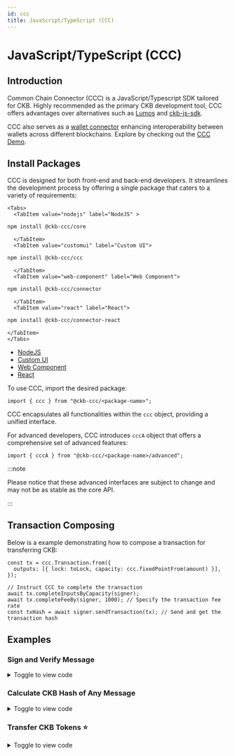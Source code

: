 ```yaml
---
id: ccc
title: JavaScript/TypeScript (CCC)
---
```



# JavaScript/TypeScript (CCC)

## Introduction

Common Chain Connector (CCC) is a JavaScript/Typescript SDK tailored for CKB. Highly recommended as the primary CKB development tool, CCC offers advantages over alternatives such as [Lumos](https://github.com/ckb-js/lumos) and [ckb-js-sdk](https://github.com/ckb-js/ckb-sdk-js).

CCC also serves as a [wallet connector](/docs/integrate-wallets/ccc-wallet) enhancing interoperability between wallets across different blockchains. Explore by checking out the [CCC Demo](https://app.ckbccc.com/).

## Install Packages

CCC is designed for both front-end and back-end developers. It streamlines the development process by offering a single package that caters to a variety of requirements:

```mdx-code-block
<Tabs>
  <TabItem value="nodejs" label="NodeJS" >
```

```bash
npm install @ckb-ccc/core
```

```mdx-code-block
  </TabItem>
  <TabItem value="customui" label="Custom UI">
```

```bash
npm install @ckb-ccc/ccc
```

```mdx-code-block
  </TabItem>
  <TabItem value="web-component" label="Web Component">
```

```bash
npm install @ckb-ccc/connector
```

```mdx-code-block
  </TabItem>
  <TabItem value="react" label="React">
```

```bash
npm install @ckb-ccc/connector-react
```

```mdx-code-block
</TabItem>
</Tabs>
```

- [NodeJS](https://www.npmjs.com/package/@ckb-ccc/core)
- [Custom UI](https://www.npmjs.com/package/@ckb-ccc/ccc)
- [Web Component](https://www.npmjs.com/package/@ckb-ccc/connector)
- [React](https://www.npmjs.com/package/@ckb-ccc/connector-react)

To use CCC, import the desired package:

```tsx
import { ccc } from "@ckb-ccc/<package-name>";
```

CCC encapsulates all functionalities within the `ccc` object, providing a unified interface.

For advanced developers, CCC introduces `cccA` object that offers a comprehensive set of advanced features:

```tsx
import { cccA } from "@ckb-ccc/<package-name>/advanced";
```

:::note

Please notice that these advanced interfaces are subject to change and may not be as stable as the core API.

:::

## Transaction Composing

Below is a example demonstrating how to compose a transaction for transferring CKB:

```tsx
const tx = ccc.Transaction.from({
  outputs: [{ lock: toLock, capacity: ccc.fixedPointFrom(amount) }],
});

// Instruct CCC to complete the transaction
await tx.completeInputsByCapacity(signer);
await tx.completeFeeBy(signer, 1000); // Specify the transaction fee rate
const txHash = await signer.sendTransaction(tx); // Send and get the transaction hash
```

## Examples

### Sign and Verify Message

<details>
  <summary>Toggle to view code</summary>

```tsx
"use client";

import { ccc } from "@ckb-ccc/connector-react";
import React, { useState } from "react";
import { Button } from "@/src/components/Button";
import { TextInput } from "@/src/components/Input";
import { useApp } from "@/src/context";
import { ButtonsPanel } from "@/src/components/ButtonsPanel";

export default function Sign() {
  const { signer, createSender } = useApp();
  const { log, error } = createSender("Sign");

  const [messageToSign, setMessageToSign] = useState<string>("");
  const [signature, setSignature] = useState<string>("");
  return (
    <div className="flex w-full flex-col items-stretch">
      <TextInput
        label="Message"
        placeholder="Message to sign and verify"
        state={[messageToSign, setMessageToSign]}
      />
      <ButtonsPanel>
        <Button
          onClick={async () => {
            if (!signer) {
              return;
            }
            const sig = JSON.stringify(await signer.signMessage(messageToSign));
            setSignature(sig);
            log("Signature:", sig);
          }}
        >
          Sign
        </Button>
        <Button
          className="ml-2"
          onClick={async () => {
            if (
              !(await ccc.Signer.verifyMessage(
                messageToSign,
                JSON.parse(signature)
              ))
            ) {
              error("Invalid");
              return;
            }
            log("Valid");
          }}
        >
          Verify
        </Button>
      </ButtonsPanel>
    </div>
  );
}
```

[Live demo](https://app.ckbccc.com/connected/Sign) | [View code on Github](<https://github.com/ckb-devrel/ccc/blob/master/packages/demo/src/app/connected/(tools)/Sign/page.tsx>)

</details>

### Calculate CKB Hash of Any Message

<details>
  <summary>Toggle to view code</summary>

```tsx
"use client";

import { ccc } from "@ckb-ccc/connector-react";
import React, { useState } from "react";
import { Button } from "@/src/components/Button";
import { TextInput } from "@/src/components/Input";
import { useApp } from "@/src/context";
import { ButtonsPanel } from "@/src/components/ButtonsPanel";

export default function Hash() {
  const { createSender } = useApp();
  const { log } = createSender("Hash");

  const [messageToHash, setMessageToHash] = useState<string>("");

  return (
    <div className="flex w-full flex-col items-stretch">
      <TextInput
        label="Message"
        placeholder="Message to hash"
        state={[messageToHash, setMessageToHash]}
      />
      <ButtonsPanel>
        <Button
          onClick={async () => {
            log("Hash:", ccc.hashCkb(ccc.bytesFrom(messageToHash, "utf8")));
          }}
        >
          Hash as UTF-8
        </Button>
        <Button
          className="ml-2"
          onClick={async () => {
            log("Hash:", ccc.hashCkb(messageToHash));
          }}
        >
          Hash as hex
        </Button>
      </ButtonsPanel>
    </div>
  );
}
```

[Live demo](https://app.ckbccc.com/utils/Hash) | [View code on Github](<https://github.com/ckb-devrel/ccc/blob/master/packages/demo/src/app/utils/(tools)/Hash/page.tsx>)

</details>

### Transfer CKB Tokens ⭐️

<details>
  <summary>Toggle to view code</summary>
```tsx
"use client";

import React, { useState } from "react";
import { TextInput } from "@/src/components/Input";
import { Button } from "@/src/components/Button";
import { Textarea } from "@/src/components/Textarea";
import { ccc } from "@ckb-ccc/connector-react";
import { bytesFromAnyString, useGetExplorerLink } from "@/src/utils";
import { useApp } from "@/src/context";
import { ButtonsPanel } from "@/src/components/ButtonsPanel";

export default function Transfer() {
  const { signer, createSender } = useApp();
  const { log, error } = createSender("Transfer");
  const { explorerTransaction } = useGetExplorerLink();

const [transferTo, setTransferTo] = useState<string>("");
const [amount, setAmount] = useState<string>("");
const [data, setData] = useState<string>("");

return (
<div className="flex w-full flex-col items-stretch">
<Textarea
label="Address"
placeholder="Addresses to transfer to, separated by lines"
state={[transferTo, setTransferTo]}
/>
<TextInput
label="Amount"
placeholder="Amount to transfer for each"
state={[amount, setAmount]}
/>
<Textarea
label="Output Data(Options)"
state={[data, setData]}
placeholder="Leave empty if you don't know what this is. Data in the first output. Hex string will be parsed."
/>
<ButtonsPanel>
<Button
variant="info"
onClick={async () => {
if (!signer) {
return;
}
if (transferTo.split("\n").length !== 1) {
error("Only one destination is allowed for max amount");
return;
}

            log("Calculating the max amount...");
            // Verify destination address
            const { script: toLock } = await ccc.Address.fromString(
              transferTo,
              signer.client,
            );

            // Build the full transaction to estimate the fee
            const tx = ccc.Transaction.from({
              outputs: [{ lock: toLock }],
              outputsData: [bytesFromAnyString(data)],
            });

            // Complete missing parts for transaction
            await tx.completeInputsAll(signer);

            // Change all balance to the first output
            await tx.completeFeeChangeToOutput(signer, 0, 2000);
            const amount = ccc.fixedPointToString(tx.outputs[0].capacity);
            log("You can transfer at most", amount, "CKB");
            setAmount(amount);
          }}
        >
          Max Amount
        </Button>
        <Button
          className="ml-2"
          onClick={async () => {
            if (!signer) {
              return;
            }
            // Verify destination addresses
            const toAddresses = await Promise.all(
              transferTo
                .split("\n")
                .map((addr) => ccc.Address.fromString(addr, signer.client)),
            );

            const tx = ccc.Transaction.from({
              outputs: toAddresses.map(({ script }) => ({ lock: script })),
              outputsData: [bytesFromAnyString(data)],
            });

            // CCC transactions are easy to be edited
            tx.outputs.forEach((output, i) => {
              if (output.capacity > ccc.fixedPointFrom(amount)) {
                error(`Insufficient capacity at output ${i} to store data`);
                return;
              }
              output.capacity = ccc.fixedPointFrom(amount);
            });

            // Complete missing parts for transaction
            await tx.completeInputsByCapacity(signer);
            await tx.completeFeeBy(signer, 2000);

            // Sign and send the transaction
            const txHash = await signer.sendTransaction(tx);
            log("Transaction sent:", explorerTransaction(txHash));
            await signer.client.waitTransaction(txHash);
            log("Transaction committed:", explorerTransaction(txHash));
          }}
        >
          Transfer
        </Button>
      </ButtonsPanel>
    </div>

);
}

````
[Live demo](https://app.ckbccc.com/connected/Transfer) | [View code on Github](https://github.com/ckb-devrel/ccc/blob/master/packages/demo/src/app/connected/(tools)/Transfer/page.tsx)

</details>

### Transfer Native CKB Tokens With Lumos SDK
<details>
  <summary>Toggle to view code</summary>
  ```tsx
  "use client";

import React, { useState } from "react";
import { TextInput } from "@/src/components/Input";
import { Button } from "@/src/components/Button";
import { ccc } from "@ckb-ccc/connector-react";
import common, {
  registerCustomLockScriptInfos,
} from "@ckb-lumos/common-scripts/lib/common";
import { generateDefaultScriptInfos } from "@ckb-ccc/lumos-patches";
import { Indexer } from "@ckb-lumos/ckb-indexer";
import { TransactionSkeleton } from "@ckb-lumos/helpers";
import { predefined } from "@ckb-lumos/config-manager";
import { Textarea } from "@/src/components/Textarea";
import { useGetExplorerLink } from "@/src/utils";
import { useApp } from "@/src/context";
import { ButtonsPanel } from "@/src/components/ButtonsPanel";

export default function TransferLumos() {
  const { signer, createSender } = useApp();
  const { log, error } = createSender("Transfer with Lumos");

  const { explorerTransaction } = useGetExplorerLink();

  const [transferTo, setTransferTo] = useState<string>("");
  const [amount, setAmount] = useState<string>("");
  const [data, setData] = useState<string>("");
  return (
    <div className="flex w-full flex-col items-stretch">
      <TextInput
        label="Address"
        placeholder="Address to transfer to"
        state={[transferTo, setTransferTo]}
      />
      <TextInput
        label="Amount"
        placeholder="Amount to transfer"
        state={[amount, setAmount]}
      />
      <Textarea
        label="Output Data(options)"
        state={[data, setData]}
        placeholder="Data in the cell. Hex string will be parsed."
      />
      <ButtonsPanel>
        <Button
          className="self-center"
          onClick={async () => {
            if (!signer) {
              return;
            }
            // Verify destination address
            await ccc.Address.fromString(transferTo, signer.client);

            const fromAddresses = await signer.getAddresses();
            // === Composing transaction with Lumos ===
            registerCustomLockScriptInfos(generateDefaultScriptInfos());
            const indexer = new Indexer(
              signer.client.url
                .replace("wss://", "https://")
                .replace("ws://", "http://")
                .replace(new RegExp("/ws/?$"), "/"),
            );
            let txSkeleton = new TransactionSkeleton({
              cellProvider: indexer,
            });
            txSkeleton = await common.transfer(
              txSkeleton,
              fromAddresses,
              transferTo,
              ccc.fixedPointFrom(amount),
              undefined,
              undefined,
              {
                config:
                  signer.client.addressPrefix === "ckb"
                    ? predefined.LINA
                    : predefined.AGGRON4,
              },
            );
            txSkeleton = await common.payFeeByFeeRate(
              txSkeleton,
              fromAddresses,
              BigInt(3600),
              undefined,
              {
                config:
                  signer.client.addressPrefix === "ckb"
                    ? predefined.LINA
                    : predefined.AGGRON4,
              },
            );
            // ======

            const tx = ccc.Transaction.fromLumosSkeleton(txSkeleton);

            // CCC transactions are easy to be edited
            const dataBytes = (() => {
              try {
                return ccc.bytesFrom(data);
              } catch (e) {}

              return ccc.bytesFrom(data, "utf8");
            })();
            if (
              tx.outputs[0].capacity < ccc.fixedPointFrom(dataBytes.length)
            ) {
              error("Insufficient capacity to store data");
              return;
            }
            tx.outputsData[0] = ccc.hexFrom(dataBytes);

            // Sign and send the transaction
            log(
              "Transaction sent:",
              explorerTransaction(await signer.sendTransaction(tx)),
            );
          }}
        >
          Transfer
        </Button>
      </ButtonsPanel>
    </div>
  );
}
````

[Live demo](https://app.ckbccc.com/connected/TransferLumos) | [View code on Github](<https://github.com/ckb-devrel/ccc/blob/master/packages/demo/src/app/connected/(tools)/TransferLumos/page.tsx>)

</details>

### Issue xUDT Tokens With Single-Use Lock ⭐️

<details>
  <summary>Toggle to view code</summary>
```tsx
"use client";

import { useState } from "react";
import { TextInput } from "@/src/components/Input";
import { Button } from "@/src/components/Button";
import { ccc } from "@ckb-ccc/connector-react";
import { tokenInfoToBytes, useGetExplorerLink } from "@/src/utils";
import { Message } from "@/src/components/Message";
import React from "react";
import { useApp } from "@/src/context";
import { ButtonsPanel } from "@/src/components/ButtonsPanel";
import Link from "next/link";

export default function IssueXUdtSul() {
  const { signer, createSender } = useApp();
  const { log, error } = createSender("Issue xUDT (SUS)");
  const { explorerTransaction } = useGetExplorerLink();

const [amount, setAmount] = useState<string>("");
const [decimals, setDecimals] = useState<string>("");
const [name, setName] = useState<string>("");
const [symbol, setSymbol] = useState<string>("");

return (
<div className="flex w-full flex-col items-stretch">
<Message title="Hint" type="info">
You will need to sign two or three transactions.
</Message>

      <TextInput
        label="Amount"
        placeholder="Amount to issue"
        state={[amount, setAmount]}
      />
      <TextInput
        label="Decimals"
        placeholder="Decimals of the token"
        state={[decimals, setDecimals]}
      />
      <TextInput
        label="Symbol"
        placeholder="Symbol of the token"
        state={[symbol, setSymbol]}
      />
      <TextInput
        label="Name"
        placeholder="Name of the token, same as symbol if empty"
        state={[name, setName]}
      />

      <ButtonsPanel>
        <Button
          className="self-center"
          onClick={async () => {
            if (!signer) {
              return;
            }
            if (decimals === "" || symbol === "") {
              error("Invalid token info");
              return;
            }

            const { script } = await signer.getRecommendedAddressObj();

            const susTx = ccc.Transaction.from({
              outputs: [
                {
                  lock: script,
                },
              ],
            });
            await susTx.completeInputsByCapacity(signer);
            await susTx.completeFeeBy(signer);
            const susTxHash = await signer.sendTransaction(susTx);
            log("Transaction sent:", explorerTransaction(susTxHash));
            await signer.client.cache.markUnusable({
              txHash: susTxHash,
              index: 0,
            });

            const singleUseLock = await ccc.Script.fromKnownScript(
              signer.client,
              ccc.KnownScript.SingleUseLock,
              ccc.OutPoint.from({
                txHash: susTxHash,
                index: 0,
              }).toBytes(),
            );
            const lockTx = ccc.Transaction.from({
              outputs: [
                // Owner cell
                {
                  lock: singleUseLock,
                },
              ],
            });
            await lockTx.completeInputsByCapacity(signer);
            await lockTx.completeFeeBy(signer);
            const lockTxHash = await signer.sendTransaction(lockTx);
            log("Transaction sent:", explorerTransaction(lockTxHash));

            const mintTx = ccc.Transaction.from({
              inputs: [
                // SUS
                {
                  previousOutput: {
                    txHash: susTxHash,
                    index: 0,
                  },
                },
                // Owner cell
                {
                  previousOutput: {
                    txHash: lockTxHash,
                    index: 0,
                  },
                },
              ],
              outputs: [
                // Issued xUDT
                {
                  lock: script,
                  type: await ccc.Script.fromKnownScript(
                    signer.client,
                    ccc.KnownScript.XUdt,
                    singleUseLock.hash(),
                  ),
                },
                // xUDT Info
                {
                  lock: script,
                  type: await ccc.Script.fromKnownScript(
                    signer.client,
                    ccc.KnownScript.UniqueType,
                    "00".repeat(32),
                  ),
                },
              ],
              outputsData: [
                ccc.numLeToBytes(amount, 16),
                tokenInfoToBytes(decimals, symbol, name),
              ],
            });
            await mintTx.addCellDepsOfKnownScripts(
              signer.client,
              ccc.KnownScript.SingleUseLock,
              ccc.KnownScript.XUdt,
              ccc.KnownScript.UniqueType,
            );
            await mintTx.completeInputsByCapacity(signer);
            if (!mintTx.outputs[1].type) {
              error("Unexpected disappeared output");
              return;
            }
            mintTx.outputs[1].type!.args = ccc.hexFrom(
              ccc.bytesFrom(ccc.hashTypeId(mintTx.inputs[0], 1)).slice(0, 20),
            );
            await mintTx.completeFeeBy(signer);
            const mintTxHash = await signer.sendTransaction(mintTx);
            log("Transaction sent:", explorerTransaction(mintTxHash));
            await signer.client.waitTransaction(mintTxHash);
            log("Transaction committed:", explorerTransaction(mintTxHash));
          }}
        >
          Issue
        </Button>
      </ButtonsPanel>
    </div>

);
}

````
[Live demo](https://app.ckbccc.com/connected/IssueXUdtSus) | [View code on Github](https://github.com/ckb-devrel/ccc/blob/master/packages/demo/src/app/connected/(tools)/IssueXUdtSus/page.tsx)
</details>

### Issue xUDT Tokens Controlled by a Type ID Cell ⭐️

<details>
  <summary>Toggle to view code</summary>

```tsx
"use client";

import React, { useState } from "react";
import { TextInput } from "@/src/components/Input";
import { Button } from "@/src/components/Button";
import { ccc } from "@ckb-ccc/connector-react";
import { tokenInfoToBytes, useGetExplorerLink } from "@/src/utils";
import { Message } from "@/src/components/Message";
import { useApp } from "@/src/context";
import { ButtonsPanel } from "@/src/components/ButtonsPanel";
import Link from "next/link";

export default function IssueXUdtTypeId() {
  const { signer, createSender } = useApp();
  const { log, error } = createSender("Issue xUDT (Type ID)");

  const { explorerTransaction } = useGetExplorerLink();

  const [typeIdArgs, setTypeIdArgs] = useState<string>("");
  const [amount, setAmount] = useState<string>("");
  const [decimals, setDecimals] = useState<string>("");
  const [name, setName] = useState<string>("");
  const [symbol, setSymbol] = useState<string>("");

  return (
    <div className="flex w-full flex-col items-stretch">
      <Message title="Hint" type="info">
        You will need to sign two or three transactions.
      </Message>
      <TextInput
        label="Type ID(options)"
        placeholder="Type ID args, empty to create new"
        state={[typeIdArgs, setTypeIdArgs]}
      />
      <TextInput
        label="Amount"
        placeholder="Amount to issue"
        state={[amount, setAmount]}
      />
      <TextInput
        label="Decimals"
        placeholder="Decimals of the token"
        state={[decimals, setDecimals]}
      />
      <TextInput
        label="Symbol"
        placeholder="Symbol of the token"
        state={[symbol, setSymbol]}
      />
      <TextInput
        label="Name (options)"
        placeholder="Name of the token, same as symbol if empty"
        state={[name, setName]}
      />
      <ButtonsPanel>
        <Button
          className="self-center"
          onClick={async () => {
            if (!signer) {
              return;
            }
            const { script } = await signer.getRecommendedAddressObj();
            if (decimals === "" || symbol === "") {
              error("Invalid token info");
              return;
            }

            const typeId = await (async () => {
              if (typeIdArgs !== "") {
                return ccc.Script.fromKnownScript(
                  signer.client,
                  ccc.KnownScript.TypeId,
                  typeIdArgs,
                );
              }
              const typeIdTx = ccc.Transaction.from({
                outputs: [
                  {
                    lock: script,
                    type: await ccc.Script.fromKnownScript(
                      signer.client,
                      ccc.KnownScript.TypeId,
                      "00".repeat(32),
                    ),
                  },
                ],
              });
              await typeIdTx.completeInputsByCapacity(signer);
              if (!typeIdTx.outputs[0].type) {
                error("Unexpected disappeared output");
                return;
              }
              typeIdTx.outputs[0].type.args = ccc.hashTypeId(
                typeIdTx.inputs[0],
                0,
              );
              await typeIdTx.completeFeeBy(signer);
              log(
                "Transaction sent:",
                explorerTransaction(await signer.sendTransaction(typeIdTx)),
              );
              log("Type ID created: ", typeIdTx.outputs[0].type.args);
              return typeIdTx.outputs[0].type;
            })();
            if (!typeId) {
              return;
            }

            const outputTypeLock = await ccc.Script.fromKnownScript(
              signer.client,
              ccc.KnownScript.OutputTypeProxyLock,
              typeId.hash(),
            );
            const lockTx = ccc.Transaction.from({
              outputs: [
                // Owner cell
                {
                  lock: outputTypeLock,
                },
              ],
            });
            await lockTx.completeInputsByCapacity(signer);
            await lockTx.completeFeeBy(signer);
            const lockTxHash = await signer.sendTransaction(lockTx);
            log("Transaction sent:", explorerTransaction(lockTxHash));

            const typeIdCell =
              await signer.client.findSingletonCellByType(typeId);
            if (!typeIdCell) {
              error("Type ID cell not found");
              return;
            }
            const mintTx = ccc.Transaction.from({
              inputs: [
                // Type ID
                {
                  previousOutput: typeIdCell.outPoint,
                },
                // Owner cell
                {
                  previousOutput: {
                    txHash: lockTxHash,
                    index: 0,
                  },
                },
              ],
              outputs: [
                // Keep the Type ID cell
                typeIdCell.cellOutput,
                // Issued xUDT
                {
                  lock: script,
                  type: await ccc.Script.fromKnownScript(
                    signer.client,
                    ccc.KnownScript.XUdt,
                    outputTypeLock.hash(),
                  ),
                },
                // xUDT Info
                {
                  lock: script,
                  type: await ccc.Script.fromKnownScript(
                    signer.client,
                    ccc.KnownScript.UniqueType,
                    "00".repeat(32),
                  ),
                },
              ],
              outputsData: [
                typeIdCell.outputData,
                ccc.numLeToBytes(amount, 16),
                tokenInfoToBytes(decimals, symbol, name),
              ],
            });
            await mintTx.addCellDepsOfKnownScripts(
              signer.client,
              ccc.KnownScript.OutputTypeProxyLock,
              ccc.KnownScript.XUdt,
              ccc.KnownScript.UniqueType,
            );
            await mintTx.completeInputsByCapacity(signer);
            if (!mintTx.outputs[2].type) {
              throw new Error("Unexpected disappeared output");
            }
            mintTx.outputs[2].type!.args = ccc.hexFrom(
              ccc.bytesFrom(ccc.hashTypeId(mintTx.inputs[0], 2)).slice(0, 20),
            );
            await mintTx.completeFeeBy(signer);
            const mintTxHash = await signer.sendTransaction(mintTx);
            log("Transaction sent:", explorerTransaction(mintTxHash));
            await signer.client.waitTransaction(mintTxHash);
            log("Transaction committed:", explorerTransaction(mintTxHash));
          }}
        >
          Issue
        </Button>
      </ButtonsPanel>
    </div>
  );
}
````

[Live demo](https://app.ckbccc.com/connected/IssueXUdtTypeId) | [View code on Github](<https://github.com/ckb-devrel/ccc/blob/master/packages/demo/src/app/connected/(tools)/IssueXUdtTypeId/page.tsx>)

</details>

### Transfer xUDT Tokens ⭐️

<details>
  <summary>Toggle to view code</summary>
```tsx
"use client";

import React, { useState } from "react";
import { TextInput } from "@/src/components/Input";
import { Button } from "@/src/components/Button";
import { ccc } from "@ckb-ccc/connector-react";
import { Textarea } from "@/src/components/Textarea";
import { useGetExplorerLink } from "@/src/utils";
import { useApp } from "@/src/context";
import { ButtonsPanel } from "@/src/components/ButtonsPanel";

export default function TransferXUdt() {
  const { signer, createSender } = useApp();
  const { log } = createSender("Transfer xUDT");
  const { explorerTransaction } = useGetExplorerLink();

const [xUdtArgs, setXUdtArgs] = useState<string>("");
const [transferTo, setTransferTo] = useState<string>("");
const [amount, setAmount] = useState<string>("");
return (
<div className="flex w-full flex-col items-stretch">
<TextInput
label="Args"
placeholder="xUdt args to transfer"
state={[xUdtArgs, setXUdtArgs]}
/>
<Textarea
label="Address"
placeholder="Addresses to transfer to, separated by lines"
state={[transferTo, setTransferTo]}
/>
<TextInput
label="amount"
placeholder="Amount to transfer for each"
state={[amount, setAmount]}
/>
<ButtonsPanel>
<Button
className="self-center"
onClick={async () => {
if (!signer) {
return;
}
const toAddresses = await Promise.all(
transferTo
.split("\n")
.map((addr) => ccc.Address.fromString(addr, signer.client)),
);
const { script: change } = await signer.getRecommendedAddressObj();

            const xUdtType = await ccc.Script.fromKnownScript(
              signer.client,
              ccc.KnownScript.XUdt,
              xUdtArgs,
            );

            const tx = ccc.Transaction.from({
              outputs: toAddresses.map(({ script }) => ({
                lock: script,
                type: xUdtType,
              })),
              outputsData: Array.from(Array(toAddresses.length), () =>
                ccc.numLeToBytes(amount, 16),
              ),
            });
            await tx.completeInputsByUdt(signer, xUdtType);
            const balanceDiff =
              (await tx.getInputsUdtBalance(signer.client, xUdtType)) -
              tx.getOutputsUdtBalance(xUdtType);
            if (balanceDiff > ccc.Zero) {
              tx.addOutput(
                {
                  lock: change,
                  type: xUdtType,
                },
                ccc.numLeToBytes(balanceDiff, 16),
              );
            }
            await tx.addCellDepsOfKnownScripts(
              signer.client,
              ccc.KnownScript.XUdt,
            );
            await tx.completeInputsByCapacity(signer);
            await tx.completeFeeBy(signer, 2000);

            // Sign and send the transaction
            log(
              "Transaction sent:",
              explorerTransaction(await signer.sendTransaction(tx)),
            );
          }}
        >
          Transfer
        </Button>
      </ButtonsPanel>
    </div>

);
}

````
</details>

### Create DOB Cluster ⭐️
<details>
  <summary>Toggle to view code</summary>
```tsx
import { ccc } from "@ckb-ccc/ccc";
import { client, signer } from "@ckb-ccc/playground";

function getExplorerTxUrl(txHash: string) {
  const isMainnet = client.addressPrefix === 'ckb';
  const baseUrl = isMainnet ? 'https://explorer.nervos.org' : 'https://testnet.explorer.nervos.org';

  return `${baseUrl}/transaction/${txHash}`
}

/**
 * Generate cluster description
 */
function generateClusterDescriptionUnderDobProtocol() {
  const clusterDescription = "A simple loot cluster";
  const dob0Pattern: ccc.spore.dob.PatternElementDob0[] = [
    {
      traitName: "BackgroundColor",
      dobType: "String",
      dnaOffset: 0,
      dnaLength: 1,
      patternType: "options",
      traitArgs: ["red", "blue", "green", "black", "white"],
    },
    {
      traitName: "Type",
      dobType: "Number",
      dnaOffset: 1,
      dnaLength: 1,
      patternType: "range",
      traitArgs: [10, 50],
    },
    {
      traitName: "Timestamp",
      dobType: "Number",
      dnaOffset: 2,
      dnaLength: 4,
      patternType: "rawNumber",
    },
  ];

  const dob0: ccc.spore.dob.Dob0 = {
    description: clusterDescription,
    dob: {
      ver: 0,
      decoder: ccc.spore.dob.getDecoder(client, "dob0"),
      pattern: dob0Pattern,
    },
  };

  return ccc.spore.dob.encodeClusterDescriptionForDob0(dob0);
}

/**
 * create cluster
 */
const { tx: clusterTx, id: clusterId } = await ccc.spore.createSporeCluster({
  signer,
  data: {
    name: "Simple loot",
    description: generateClusterDescriptionUnderDobProtocol(),
  },
});
await clusterTx.completeFeeBy(signer, 2000n);
const clusterTxHash = await signer.sendTransaction(clusterTx);
console.log("Create cluster tx sent:", clusterTxHash, `Cluster ID: ${clusterId}`);
await signer.client.waitTransaction(clusterTxHash);
console.log("Create cluster tx committed:", getExplorerTxUrl(clusterTxHash), `Cluster ID: ${clusterId}`);
```

[RUN it on CCC Playground](https://live.ckbccc.com/?src=https://raw.githubusercontent.com/sporeprotocol/dob-cookbook/refs/heads/main/examples/dob0/0.basic-loot.ts) | [View code on Github](https://github.com/sporeprotocol/dob-cookbook/blob/main/examples/dob0/0.basic-loot.ts)
</details>

### Create Spore ⭐️

<details>
  <summary>Toggle to view code</summary>
```tsx
import { ccc } from "@ckb-ccc/ccc";
import { client, signer } from "@ckb-ccc/playground";

function getExplorerTxUrl(txHash: string) {
  const isMainnet = client.addressPrefix === 'ckb';
  const baseUrl = isMainnet ? 'https://explorer.nervos.org' : 'https://testnet.explorer.nervos.org';

  return `${baseUrl}/transaction/${txHash}`
}

function generateSimpleDNA(length: number): string {
  return Array.from(
    { length },
    () => Math.floor(Math.random() * 16).toString(16)
  ).join('');
}

// TODO: Replace with your cluster ID
const clusterId = "{your cluster id}";

/**
 * create spore
 */
const { tx: sporeTx, id: sporeId } = await ccc.spore.createSpore({
  signer,
  data: {
    contentType: "dob/0",
    content: ccc.bytesFrom(`{ "dna": "${generateSimpleDNA(16)}" }`, "utf8"),
    clusterId: clusterId,
  },
  clusterMode: "clusterCell",
});

await sporeTx.completeFeeBy(signer, 2000n);
const sporeTxHash = await signer.sendTransaction(sporeTx);
console.log("Mint DOB tx sent:", sporeTxHash, `Spore ID: ${sporeId}`);
await signer.client.waitTransaction(sporeTxHash);
console.log("Mint DOB tx committed:", getExplorerTxUrl(sporeTxHash), `Spore ID: ${sporeId}`);
```

[RUN it on CCC Playground](https://live.ckbccc.com/?src=https://raw.githubusercontent.com/sporeprotocol/dob-cookbook/refs/heads/main/examples/dob0/0.basic-loot.ts) | [View code on Github](https://github.com/sporeprotocol/dob-cookbook/blob/main/examples/dob0/0.basic-loot.ts)
</details>

### Transfer Spore ⭐️
<details>
  <summary>Toggle to view code</summary>
```tsx
import { ccc } from "@ckb-ccc/ccc";
import { render, signer } from "@ckb-ccc/playground";

function getExplorerTxUrl(txHash: string) {
  const isMainnet = signer.client.addressPrefix === 'ckb';
  const baseUrl = isMainnet ? 'https://explorer.nervos.org' : 'https://testnet.explorer.nervos.org';

  return `${baseUrl}/transaction/${txHash}`
}

// The receiver is the signer itself on mainnet
const receiver = signer.client.addressPrefix === "ckb" ?
  await signer.getRecommendedAddress() :
  "ckt1qrfrwcdnvssswdwpn3s9v8fp87emat306ctjwsm3nmlkjg8qyza2cqgqq8tfmtd3hl2gj0haq54t24kgwtdpz5ffzukkny82";
console.log(receiver);

const { script: to } = await ccc.Address.fromString(
  receiver,
  signer.client,
);

// Replace with your spore id
const sporeId = "0x39b78c12f632742d53fb009a4c9b25fbcf8ea0891fea1a180eeac97299ab158f";

// Build transaction
const { tx } = await ccc.spore.transferSpore({
  signer,
  id: sporeId,
  to,
});
await render(tx);

// Complete missing parts: Pay fee
await tx.completeFeeBy(signer, 1000);
await render(tx);

// Send transaction
const txHash = await signer.sendTransaction(tx);
console.log("Transaction sent:", getExplorerTxUrl(txHash));
await signer.client.waitTransaction(txHash);
// https://testnet.explorer.nervos.org/transaction/0x8ab5a1e5d6bec881b4535ae02b0c39f7adabb1970dffb18e7b5aa16f9a89a289
console.log("Transaction committed:", getExplorerTxUrl(txHash));
await render(tx);
```
[RUN it on CCC Playground](https://live.ckbccc.com/?src=nostr:nevent1qqswfderscp808uh8ey8nwfx033qesh7javqxpa5sajwce3ea4wlauspzemhxue69uhhyetvv9ujumn0wd68ytnzv9hxgqg4waehxw309ac82unsd3jhyetvv9ujucm0d5q32amnwvaz7tmjv4kxz7fwdehhxarj9ehx2aqpz3mhxue69uhkummnw3ezummcw3ezuer9wcq3gamnwvaz7tmjv4kxz7fwv3sk6atn9e5k76seux8)
</details>

### Melt Spore ⭐️

<details>
  <summary>Toggle to view code</summary>
```tsx
import { ccc } from "@ckb-ccc/ccc";
import { render, signer } from "@ckb-ccc/playground";

function getExplorerTxUrl(txHash: string) {
  const isMainnet = signer.client.addressPrefix === 'ckb';
  const baseUrl = isMainnet ? 'https://explorer.nervos.org' : 'https://testnet.explorer.nervos.org';

  return `${baseUrl}/transaction/${txHash}`
}

// Replace with your spore id
const sporeId = "0x949c8c2182d6b44c134fe8aaa6e5a7a9701b1bb3bd6d04687ac8575331ca65db";

// Build transaction
const { tx } = await ccc.spore.meltSpore({
  signer,
  id: sporeId,
});
await render(tx);

// Complete missing parts: Pay fee
await tx.completeFeeBy(signer, 1000);
await render(tx);

// Send transaction
const txHash = await signer.sendTransaction(tx);
console.log("Transaction sent:", getExplorerTxUrl(txHash));
await signer.client.waitTransaction(txHash);
// https://testnet.explorer.nervos.org/transaction/0x0362d2ddf2cfe0ffbb3615ab64ae8b6dbd8f60c8c3455dc386c611b1b4bc39de
console.log("Transaction committed:", getExplorerTxUrl(txHash));
await render(tx);
```
[RUN it on CCC Playground](https://live.ckbccc.com/?src=nostr:nevent1qqsynmj9sey8e6s52yjwgpwj7lmmpr0eveq8hu8nd7l5teqjt8pzwegpz4mhxue69uhhqatjwpkx2un9d3shjtnrdaksz9thwden5te0wfjkccte9ehx7um5wghxuet5qy28wumn8ghj7mn0wd68ytn00p68ytnyv4mqz9rhwden5te0wfjkccte9ejxzmt4wvhxjmc7u7klm)
</details>

### Manage NervosDAO

<details>
  <summary>Toggle to view code</summary>
```tsx
"use client";

import React, { useEffect, useMemo, useState } from "react";
import { TextInput } from "@/src/components/Input";
import { Button } from "@/src/components/Button";
import { ccc } from "@ckb-ccc/connector-react";
import { useGetExplorerLink } from "@/src/utils";
import { useApp } from "@/src/context";
import { ButtonsPanel } from "@/src/components/ButtonsPanel";
import { BigButton } from "@/src/components/BigButton";

function parseEpoch(epoch: ccc.Epoch): ccc.FixedPoint {
  return (
    ccc.fixedPointFrom(epoch[0].toString()) +
    (ccc.fixedPointFrom(epoch[1].toString()) * ccc.fixedPointFrom(1)) /
      ccc.fixedPointFrom(epoch[2].toString())
  );
}

function getProfit(
  dao: ccc.Cell,
  depositHeader: ccc.ClientBlockHeader,
  withdrawHeader: ccc.ClientBlockHeader,
): ccc.Num {
  const occupiedSize = ccc.fixedPointFrom(
    dao.cellOutput.occupiedSize + ccc.bytesFrom(dao.outputData).length,
  );
  const profitableSize = dao.cellOutput.capacity - occupiedSize;

  return (
    (profitableSize * withdrawHeader.dao.ar) / depositHeader.dao.ar -
    profitableSize
  );
}

function getClaimEpoch(
  depositHeader: ccc.ClientBlockHeader,
  withdrawHeader: ccc.ClientBlockHeader,
): ccc.Epoch {
  const depositEpoch = depositHeader.epoch;
  const withdrawEpoch = withdrawHeader.epoch;
  const intDiff = withdrawEpoch[0] - depositEpoch[0];
  // deposit[1]    withdraw[1]
  // ---------- <= -----------
  // deposit[2]    withdraw[2]
  if (
    intDiff % ccc.numFrom(180) !== ccc.numFrom(0) ||
    depositEpoch[1] * withdrawEpoch[2] <= depositEpoch[2] * withdrawEpoch[1]
  ) {
    return [
      depositEpoch[0] +
        (intDiff / ccc.numFrom(180) + ccc.numFrom(1)) * ccc.numFrom(180),
      depositEpoch[1],
      depositEpoch[2],
    ];
  }

  return [
    depositEpoch[0] + (intDiff / ccc.numFrom(180)) * ccc.numFrom(180),
    depositEpoch[1],
    depositEpoch[2],
  ];
}

function DaoButton({ dao }: { dao: ccc.Cell }) {
  const { signer, createSender } = useApp();
  const { log, error } = createSender("Transfer");

  const { explorerTransaction } = useGetExplorerLink();

  const [tip, setTip] = useState<ccc.ClientBlockHeader | undefined>();
  const [infos, setInfos] = useState<
    | [
        ccc.Num,
        ccc.ClientTransactionResponse,
        ccc.ClientBlockHeader,
        [undefined | ccc.ClientTransactionResponse, ccc.ClientBlockHeader],
      ]
    | undefined
  >();

  const isNew = useMemo(() => dao.outputData === "0x0000000000000000", [dao]);
  useEffect(() => {
    if (!signer) {
      return;
    }

    (async () => {
      const tipHeader = await signer.client.getTipHeader();
      setTip(tipHeader);

      const previousTxRes = await signer.client.getTransactionWithHeader(
        dao.outPoint.txHash,
      );
      if (!previousTxRes || !previousTxRes.header) {
        return;
      }
      const { transaction: previousTx, header: previousHeader } = previousTxRes;

      const claimInfo = await (async (): Promise<typeof infos> => {
        if (isNew) {
          return;
        }

        const depositTxHash =
          previousTx.transaction.inputs[Number(dao.outPoint.index)]
            .previousOutput.txHash;
        const depositTxRes =
          await signer.client.getTransactionWithHeader(depositTxHash);
        if (!depositTxRes || !depositTxRes.header) {
          return;
        }
        const { transaction: depositTx, header: depositHeader } = depositTxRes;

        return [
          getProfit(dao, depositHeader, previousHeader),
          depositTx,
          depositHeader,
          [previousTx, previousHeader],
        ];
      })();

      if (claimInfo) {
        setInfos(claimInfo);
      } else {
        setInfos([
          getProfit(dao, previousHeader, tipHeader),
          previousTx,
          previousHeader,
          [undefined, tipHeader],
        ]);
      }
    })();
  }, [dao, signer, isNew]);

  return (
    <BigButton
      key={ccc.hexFrom(dao.outPoint.toBytes())}
      size="sm"
      iconName="Vault"
      onClick={() => {
        if (!signer || !infos) {
          return;
        }

        (async () => {
          const [profit, depositTx, depositHeader] = infos;
          if (!depositTx.blockHash || !depositTx.blockNumber) {
            error(
              "Unexpected empty block info for",
              explorerTransaction(dao.outPoint.txHash),
            );
            return;
          }
          const { blockHash, blockNumber } = depositTx;

          let tx;
          if (isNew) {
            tx = ccc.Transaction.from({
              headerDeps: [blockHash],
              inputs: [{ previousOutput: dao.outPoint }],
              outputs: [dao.cellOutput],
              outputsData: [ccc.numLeToBytes(blockNumber, 8)],
            });

            await tx.addCellDepsOfKnownScripts(
              signer.client,
              ccc.KnownScript.NervosDao,
            );

            await tx.completeInputsByCapacity(signer);
            await tx.completeFeeBy(signer);
          } else {
            if (!infos[3]) {
              error("Unexpected no found deposit info");
              return;
            }
            const [withdrawTx, withdrawHeader] = infos[3];
            if (!withdrawTx?.blockHash) {
              error("Unexpected empty redeem tx block info");
              return;
            }
            if (!depositTx.blockHash) {
              error("Unexpected empty deposit tx block info");
              return;
            }

            tx = ccc.Transaction.from({
              headerDeps: [withdrawTx.blockHash, blockHash],
              inputs: [
                {
                  previousOutput: dao.outPoint,
                  since: {
                    relative: "absolute",
                    metric: "epoch",
                    value: ccc.epochToHex(
                      getClaimEpoch(depositHeader, withdrawHeader),
                    ),
                  },
                },
              ],
              outputs: [
                {
                  lock: (await signer.getRecommendedAddressObj()).script,
                },
              ],
              witnesses: [
                ccc.WitnessArgs.from({
                  inputType: ccc.numLeToBytes(1, 8),
                }).toBytes(),
              ],
            });
            await tx.addCellDepsOfKnownScripts(
              signer.client,
              ccc.KnownScript.NervosDao,
            );

            await tx.completeInputsByCapacity(signer);
            await tx.completeFeeChangeToOutput(signer, 0);
            tx.outputs[0].capacity += profit;
          }

          // Sign and send the transaction
          const txHash = await signer.sendTransaction(tx);
          log("Transaction sent:", explorerTransaction(txHash));
          await signer.client.waitTransaction(txHash);
          log("Transaction committed:", explorerTransaction(txHash));
        })();
      }}
      className={`align-center ${isNew ? "text-yellow-400" : "text-orange-400"}`}
    >
      <div className="text-md flex flex-col">
        <span>
          {ccc.fixedPointToString(
            (dao.cellOutput.capacity / ccc.fixedPointFrom("0.01")) *
              ccc.fixedPointFrom("0.01"),
          )}
        </span>
        {infos ? (
          <span className="-mt-1 text-sm">
            +
            {ccc.fixedPointToString(
              (infos[0] / ccc.fixedPointFrom("0.0001")) *
                ccc.fixedPointFrom("0.0001"),
            )}
          </span>
        ) : undefined}
      </div>
      <div className="flex flex-col text-sm">
        {infos && tip ? (
          <div className="flex whitespace-nowrap">
            {ccc.fixedPointToString(
              ((parseEpoch(getClaimEpoch(infos[2], infos[3][1])) -
                parseEpoch(tip.epoch)) /
                ccc.fixedPointFrom("0.001")) *
                ccc.fixedPointFrom("0.001"),
            )}{" "}
            epoch
          </div>
        ) : undefined}
        <span>{isNew ? "Redeem" : "Withdraw"}</span>
      </div>
    </BigButton>
  );
}

export default function Transfer() {
  const { signer, createSender } = useApp();
  const { log, error } = createSender("Transfer");

  const { explorerTransaction } = useGetExplorerLink();

  const [amount, setAmount] = useState<string>("");
  const [feeRate, setFeeRate] = useState<undefined | ccc.Num>();
  const [daos, setDaos] = useState<ccc.Cell[]>([]);

  useEffect(() => {
    if (!signer) {
      return;
    }

    (async () => {
      const daos = [];
      for await (const cell of signer.findCells(
        {
          script: await ccc.Script.fromKnownScript(
            signer.client,
            ccc.KnownScript.NervosDao,
            "0x",
          ),
          scriptLenRange: [33, 34],
          outputDataLenRange: [8, 9],
        },
        true,
      )) {
        daos.push(cell);
        setDaos(daos);
      }
    })();
  }, [signer]);

  return (
    <div className="flex w-full flex-col items-stretch">
      <TextInput
        label="Amount"
        placeholder="Amount to deposit"
        state={[amount, setAmount]}
      />
      <div className="mt-4 flex flex-wrap justify-center gap-2">
        {daos.map((dao) => (
          <DaoButton key={ccc.hexFrom(dao.outPoint.toBytes())} dao={dao} />
        ))}
      </div>
      <ButtonsPanel>
        <Button
          onClick={async () => {
            if (!signer) {
              return;
            }

            const { script: lock } = await signer.getRecommendedAddressObj();

            const tx = ccc.Transaction.from({
              outputs: [
                {
                  lock,
                  type: await ccc.Script.fromKnownScript(
                    signer.client,
                    ccc.KnownScript.NervosDao,
                    "0x",
                  ),
                },
              ],
              outputsData: ["00".repeat(8)],
            });
            await tx.addCellDepsOfKnownScripts(
              signer.client,
              ccc.KnownScript.NervosDao,
            );

            await tx.completeInputsAll(signer);
            const feeRate = await signer.client.getFeeRate();
            setFeeRate(feeRate);
            await tx.completeFeeChangeToOutput(signer, 0, feeRate);

            const amount = ccc.fixedPointToString(tx.outputs[0].capacity);
            log("You can deposit at most", amount, "CKB");
            setAmount(amount);
          }}
        >
          Max Amount
        </Button>
        <Button
          className="ml-2"
          onClick={async () => {
            if (!signer) {
              return;
            }

            const { script: lock } = await signer.getRecommendedAddressObj();

            const tx = ccc.Transaction.from({
              outputs: [
                {
                  lock,
                  type: await ccc.Script.fromKnownScript(
                    signer.client,
                    ccc.KnownScript.NervosDao,
                    "0x",
                  ),
                },
              ],
              outputsData: ["00".repeat(8)],
            });
            await tx.addCellDepsOfKnownScripts(
              signer.client,
              ccc.KnownScript.NervosDao,
            );

            if (tx.outputs[0].capacity > ccc.fixedPointFrom(amount)) {
              error(
                "Insufficient capacity at output, min",
                ccc.fixedPointToString(tx.outputs[0].capacity),
                "CKB",
              );
              return;
            }
            tx.outputs[0].capacity = ccc.fixedPointFrom(amount);

            await tx.completeInputsByCapacity(signer);
            await tx.completeFeeBy(signer, feeRate);

            // Sign and send the transaction
            const txHash = await signer.sendTransaction(tx);
            log("Transaction sent:", explorerTransaction(txHash));
            await signer.client.waitTransaction(txHash);
            log("Transaction committed:", explorerTransaction(txHash));
          }}
        >
          Deposit
        </Button>
      </ButtonsPanel>
    </div>
  );
}
````

[Live demo](https://app.ckbccc.com/connected/NervosDao) | [View code on Github](<https://github.com/ckb-devrel/ccc/blob/master/packages/demo/src/app/connected/(tools)/NervosDao/page.tsx>)

</details>

### Generate Mnemonics & Keypairs and Encrypt to a Keystore

<details>
  <summary>Toggle to view code</summary>
  
```tsx
"use client";

import { ccc } from "@ckb-ccc/connector-react";
import React, { useCallback, useEffect, useMemo, useState } from "react";
import { Button } from "@/src/components/Button";
import { TextInput } from "@/src/components/Input";
import * as bip39 from "@scure/bip39";
import { wordlist } from "@scure/bip39/wordlists/english";
import { HDKey } from "@scure/bip32";
import { useApp } from "@/src/context";
import { ButtonsPanel } from "@/src/components/ButtonsPanel";

export default function Mnemonic() {
  const { client } = ccc.useCcc();
  const { createSender } = useApp();
  const { log } = createSender("Mnemonic");

const [mnemonic, setMnemonic] = useState<string>("");
const [password, setPassword] = useState<string>("");
const [countStr, setCountStr] = useState<string>("10");
const [accounts, setAccount] = useState<
{
publicKey: string;
privateKey: string;
address: string;
path: string;
}[]

> ([]);
> const isValid = useMemo(

    () => bip39.validateMnemonic(mnemonic, wordlist),
    [mnemonic],

);

const moreAccounts = useCallback(async () => {
const count = parseInt(countStr, 10);
const seed = await bip39.mnemonicToSeed(mnemonic);
const hdKey = HDKey.fromMasterSeed(seed);
setAccount((accounts) => [
...accounts,
...Array.from(new Array(count), (_, i) => {
const path = `m/44'/309'/0'/0/${i + accounts.length}`;
const derivedKey = hdKey.derive(path);
return {
publicKey: ccc.hexFrom(derivedKey.publicKey!),
privateKey: ccc.hexFrom(derivedKey.privateKey!),
path,
address: "",
};
}),
]);
}, [countStr, mnemonic]);

useEffect(() => {
setAccount([]);
if (isValid) {
moreAccounts();
}
// eslint-disable-next-line react-hooks/exhaustive-deps
}, [mnemonic]);

useEffect(() => {
(async () => {
let modified = false;
const newAccounts = await Promise.all(
accounts.map(async (acc) => {
const address = await new ccc.SignerCkbPublicKey(
client,
acc.publicKey,
).getRecommendedAddress();
if (address !== acc.address) {
modified = true;
}
acc.address = address;
return acc;
}),
);
if (modified) {
setAccount(newAccounts);
}
})();
}, [client, accounts]);

return (
<div className="mb-1 flex w-9/12 flex-col items-stretch">
<TextInput
label="Mnemonic"
placeholder="Mnemonic"
state={[mnemonic, setMnemonic]}
/>
<TextInput
label="Accounts count"
placeholder="Accounts count"
state={[countStr, setCountStr]}
/>
<TextInput
label="Password"
placeholder="Set password for Keystore"
state={[password, setPassword]}
/>
{accounts.length !== 0 ? (
<div className="mt-1 w-full overflow-scroll whitespace-nowrap bg-white">
<p>path, address, private key</p>
{accounts.map(({ privateKey, address, path }) => (
<p key={path}>
{path}, {address}, {privateKey}
</p>
))}
</div>
) : undefined}
<ButtonsPanel>
<Button
onClick={() => {
setMnemonic(bip39.generateMnemonic(wordlist));
}} >
Random Mnemonic
</Button>
<Button
className="ml-2"
onClick={moreAccounts}
disabled={!isValid || Number.isNaN(parseInt(countStr, 10))} >
More accounts
</Button>
<Button
className="ml-2"
onClick={async () => {
const seed = await bip39.mnemonicToSeed(mnemonic);
const hdKey = HDKey.fromMasterSeed(seed);
log(
JSON.stringify(
await ccc.keystoreEncrypt(
hdKey.privateKey!,
hdKey.chainCode!,
password,
),
),
);
}}
disabled={!isValid} >
To Keystore
</Button>
{accounts.length !== 0 ? (
<Button
as="a"
className="ml-2"
href={`data:application/octet-stream,path%2C%20address%2C%20private%20key%0A${accounts .map(({ privateKey, address, path }) => encodeURIComponent(`${path}, ${address}, ${privateKey}`),
              )
              .join("\n")}`}
            download={`ckb_accounts_${Date.now()}.csv`} >
Save as CSV
</Button>
) : undefined}
</ButtonsPanel>
</div>
);
}

````
[Live demo](https://app.ckbccc.com/utils/Mnemonic) | [View code on Github](https://github.com/ckb-devrel/ccc/blob/master/packages/demo/src/app/utils/(tools)/Mnemonic/page.tsx)
</details>

### Decrypt a Keystore

<details>
  <summary>Toggle to view code</summary>
```tsx
"use client";

import { ccc } from "@ckb-ccc/connector-react";
import React, { useCallback, useEffect, useState } from "react";
import { Button } from "@/src/components/Button";
import { TextInput } from "@/src/components/Input";
import { HDKey } from "@scure/bip32";
import { Textarea } from "@/src/components/Textarea";
import { useApp } from "@/src/context";
import { ButtonsPanel } from "@/src/components/ButtonsPanel";

export default function Keystore() {
  const { client } = ccc.useCcc();
  const { createSender } = useApp();
  const { log, error } = createSender("Keystore");

  const [keystore, setKeystore] = useState<string>("");
  const [password, setPassword] = useState<string>("");
  const [countStr, setCountStr] = useState<string>("10");
  const [accounts, setAccount] = useState<
    {
      publicKey: string;
      privateKey: string;
      address: string;
      path: string;
    }[]
  >([]);
  const [hdKey, setHdKey] = useState<HDKey | undefined>(undefined);
  const moreAccounts = useCallback(async () => {
    if (!hdKey) {
      return;
    }
    const count = parseInt(countStr, 10);
    setAccount((accounts) => [
      ...accounts,
      ...Array.from(new Array(count), (_, i) => {
        const path = `m/44'/309'/0'/0/${i + accounts.length}`;
        const derivedKey = hdKey.derive(path);
        return {
          publicKey: ccc.hexFrom(derivedKey.publicKey!),
          privateKey: ccc.hexFrom(derivedKey.privateKey!),
          path,
          address: "",
        };
      }),
    ]);
  }, [hdKey, countStr]);
  useEffect(() => {
    setAccount([]);
    moreAccounts();
    // eslint-disable-next-line react-hooks/exhaustive-deps
  }, [hdKey]);

  useEffect(() => {
    setAccount([]);
    setHdKey(undefined);
  }, [keystore, password]);

  useEffect(() => {
    (async () => {
      let modified = false;
      const newAccounts = await Promise.all(
        accounts.map(async (acc) => {
          const address = await new ccc.SignerCkbPublicKey(
            client,
            acc.publicKey,
          ).getRecommendedAddress();
          if (address !== acc.address) {
            modified = true;
          }
          acc.address = address;
          return acc;
        }),
      );
      if (modified) {
        setAccount(newAccounts);
      }
    })();
  }, [client, accounts]);

  return (
    <div className="flex w-full flex-col items-stretch">
      <Textarea
        label="keystore"
        placeholder="Keystore"
        state={[keystore, setKeystore]}
      />
      <TextInput
        label="Accounts count"
        placeholder="Accounts count"
        state={[countStr, setCountStr]}
      />
      <TextInput
        label="Password"
        placeholder="Password"
        state={[password, setPassword]}
      />
      {accounts.length !== 0 ? (
        <div className="mt-1 w-full overflow-scroll whitespace-nowrap bg-white">
          <p>path, address, private key</p>
          {accounts.map(({ privateKey, address, path }) => (
            <p key={path}>
              {path}, {address}, {privateKey}
            </p>
          ))}
        </div>
      ) : undefined}
      <ButtonsPanel>
        <Button
          variant="success"
          onClick={async () => {
            try {
              const { privateKey, chainCode } = await ccc.keystoreDecrypt(
                JSON.parse(keystore),
                password,
              );
              setHdKey(new HDKey({ privateKey, chainCode }));
            } catch (err) {
              error("Invalid");
              throw err;
            }
            log("Valid");
          }}
        >
          Verify Keystore
        </Button>
        <Button
          className="ml-2"
          onClick={moreAccounts}
          disabled={!hdKey || Number.isNaN(parseInt(countStr, 10))}
        >
          More accounts
        </Button>
        {accounts.length !== 0 ? (
          <Button
            as="a"
            className="ml-2"
            href={`data:application/octet-stream,path%2C%20address%2C%20private%20key%0A${accounts
              .map(({ privateKey, address, path }) =>
                encodeURIComponent(`${path}, ${address}, ${privateKey}`),
              )
              .join("\n")}`}
            download={`ckb_accounts_${Date.now()}.csv`}
          >
            Save as CSV
          </Button>
        ) : undefined}
      </ButtonsPanel>
    </div>
  );
}
````

[Live demo](https://app.ckbccc.com/utils/Keystore) | [View code on Github](<https://github.com/ckb-devrel/ccc/blob/master/packages/demo/src/app/utils/(tools)/Keystore/page.tsx>)

</details>

## Additional Resources

- [CCC Demo](https://app.ckbccc.com/)
- [CCC Docs](http://docs.ckbccc.com/)
- [CCC Github Repository](https://github.com/ckb-devrel/ccc)
